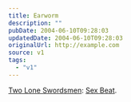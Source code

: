 ```yaml
---
title: Earworm
description: ""
pubDate: 2004-06-10T09:28:03
updatedDate: 2004-06-10T09:28:03
originalUrl: http://example.com
source: v1
tags:
  - "v1"
---
```


[Two Lone Swordsmen](http://www.twoloneswordsmen.com/): [Sex Beat](http://www.warprecords.com/bleep/current_item.php?id=WARP119_DM-05).
